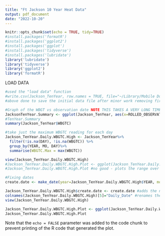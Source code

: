 ```yaml
---
title: "Ft Jackson 10 Year Heat Data"
output: pdf_document
date: "2022-10-20"
---
```


```r
knitr::opts_chunk$set(echo = TRUE, tidy=TRUE)
#install.packages('formatR')
#install.packages('ggplot2')
#install.packages('ggplot')
#install.packages('tidyverse')
#install.packages('lubridate')
library('lubridate')
library('tidyverse')
library('ggplot2')
library('formatR')
```

LOAD DATA
```r
#used the "load data" function
#write.csv(Jackson_TenYear, row.names = TRUE, file="~/Library/Mobile Documents/com~apple~CloudDocs/Duke/Data_Dissertation/Raw Data/Jackson_TenYear.csv")
#above done to save the initial data file after minor work removing first six rows
```



```r
#Graph of the WBGT vs observation date NOTE THIS TAKES A VERY LONG TIME
JacksonTenYear.Summary <- ggplot(Jackson_TenYear, aes(x=ROLLED_OBSERVATIONTIME, y=WBGTC))+geom_point(pch=".")
#TenYear.Summary
summary(Jackson_TenYear$WBGTC)
```
```r
#take just the maximum WBGTC reading for each day
Jackson_TenYear.Daily.WBGTC.High <- Jackson_TenYear%>%
  filter(!is.na(DAY), !is.na(WBGTC)) %>%
  group_by(YEAR, MO, DAY)%>%
  summarise(WBGTC.Max = max(WBGTC))

view(Jackson_TenYear.Daily.WBGTC.High)
#Jackson_TenYear.Daily.WBGTC.High.Plot <- ggplot(Jackson_TenYear.Daily.WBGTC.High, aes(x=DAY, y=WBGTC.Max))+geom_point(pch=".")
#Jackson_TenYear.Daily.WBGTC.High.Plot #no good - plots the range over each day (31 points along X Axis)
```
```r
#Fixing dates
create.date <- make_date(year=Jackson_TenYear.Daily.WBGTC.High$YEAR, month=Jackson_TenYear.Daily.WBGTC.High$MO, day=Jackson_TenYear.Daily.WBGTC.High$DAY)

Jackson_TenYear.Daily.WBGTC.High$create.date <- create.date #adds the new date
colnames(Jackson_TenYear.Daily.WBGTC.High)[5]="Daily_Date" #renames the column to something more appropriate
view(Jackson_TenYear.Daily.WBGTC.High)

Jackson_TenYear.Daily.WBGTC.High.Plot <- ggplot(Jackson_TenYear.Daily.WBGTC.High, aes(x=Daily_Date, y=WBGTC.Max))+geom_point()
Jackson_TenYear.Daily.WBGTC.High.Plot

```

Note that the `echo = FALSE` parameter was added to the code chunk to prevent printing of the R code that generated the plot.
